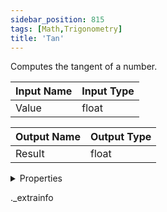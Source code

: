 ```yaml
---
sidebar_position: 815
tags: [Math,Trigonometry]
title: 'Tan'
---
```


Computes the tangent of a number.



<IChip uuid="13dbbd78-11c0-4b4f-9098-1ef59e584324" />

| Input Name | Input Type |
|-----------|-----------|
| Value | float |

| Output Name | Output Type |
|-----------|-----------|
| Result | float |


<details>
  <summary>Properties</summary>
  <div>
    <div>
    <table>
      <thead>
        <tr>
          <th>Room availability:</th>
          <th>Available everywhere</th>
        </tr>
        <tr>
          <th>Is beta required?</th>
          <th>No</th>
        </tr>
        <tr>
          <th>Is this chip a trolling risk?</th>
          <th>No</th>
        </tr>
        <tr>
          <th>Is this chip a role assignment risk?</th>
          <th>No</th>
        </tr>
        <tr>
          <th>Chip UUID</th>
          <th>13dbbd78-11c0-4b4f-9098-1ef59e584324</th>
        </tr>
      </thead>
    </table>
    </div>
  </div>
</details>

._extrainfo